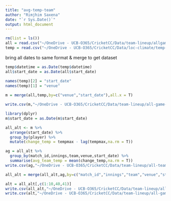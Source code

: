 ```yaml
---
title: "avg-temp-team"
author: "Rimjhim Saxena"
date: "`r Sys.Date()`"
output: html_document
---
```


```r
rm(list = ls())
all = read.csv("~/OneDrive - UCB-O365/CricketCC/Data/team-lineup/allgame-lineup.csv")
temp = read.csv("~/OneDrive - UCB-O365/CricketCC/Data/loc-climate/temp-team.csv")
```


bring all dates to same format & merge to get dataset

```r
temp$datetime = as.Date(temp$datetime)
all$start_date = as.Date(all$start_date)

names(temp)[2] = "start_date"
names(temp)[1] = "venue"
 
m = merge(all,temp,by=c("venue","start_date"),all.x = T)

write.csv(m,"~/OneDrive - UCB-O365/CricketCC/Data/team-lineup/all-game-temp.csv",row.names = F)
```



```r
library(dplyr)
m$start_date = as.Date(m$start_date)

all_alt <- m %>%
  arrange(start_date) %>% 
  group_by(player) %>%
  mutate(change_temp = tempmax - lag(tempmax,na.rm = T)) 

ag = all_alt %>% 
  group_by(match_id,innings,team,venue,start_date) %>% 
  summarise(avg_team_temp = mean(change_temp,na.rm = T))
write.csv(ag,"~/OneDrive - UCB-O365/CricketCC/Data/team-lineup/all-team-avgtemp.csv",row.names = F)

all_alt = merge(all_alt,ag,by=c("match_id","innings","team","venue","start_date"))

alt = all_alt[,c(1:10,40,41)]
write.csv(all_alt,"~/OneDrive - UCB-O365/CricketCC/Data/team-lineup/all-game-avg-team-temp.csv",row.names = F)
write.csv(alt,"~/OneDrive - UCB-O365/CricketCC/Data/team-lineup/all-game-avgtemp-slim.csv",row.names = F)
```